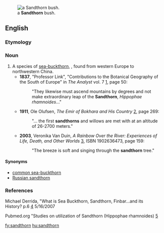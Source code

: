 [[Image:Hippophae rhamnoides-01 (xndr).JPG|thumb|a '''Sandthorn''' bush.]]
==English==
===Etymology===
{{compound|sand|thorn}}
===Noun===
{{en-noun}}

# A species of [[sea-buckthorn]],  {{taxlink|Hippophae rhamnoides|species}}, found from western Europe to northwestern China.
#*'''1837''', "Professor Link", "Contributions to the Botanical Geography of the South of Europe" in ''The Analyst'' vol. 7 [http://books.google.com/books?id=mNwEAAAAQAAJ], page 50:
#*:"They likewise must ascend mountains by degrees and not make extraordinary leap of the '''Sandthorn''', ''Hippophae rhamnoides''..."
#*'''1911''', Ole Olufsen, ''The Emir of Bokhara and His Country'' [http://books.google.com/books?id=rlbGWH30tykC], page 269:
#*:"... the first '''sandthorns''' and willows are met with at an altitude of 26-2700 meters."
#*'''2003''', Veronika Van Duin, ''A Rainbow Over the River: Experiences of Life, Death, and Other Worlds'' [http://books.google.com/books?id=Wcl-e_BxbzkC], ISBN 1902636473, page 159:
#*:"The breeze is soft and singing through the '''sandthorn''' tree."

====Synonyms====
*[[common sea-buckthorn]]
*[[Russian sandthorn]]

===References===
Michael Derrida, "What is Sea Buckthorn, Sandthorn, Finbar...and its History? p.6
[http://www.mdidea.com/products/proper/proper003.html] 5/16/2007

Pubmed.org "Studies on utilization of Sandthorn (Hippophae rhamnoides)
[http://www.ncbi.nlm.nih.gov/sites/entrez?Db=pubmed&Cmd=ShowDetailView&TermToSearch=3423004&ordinalpos=2&itool=EntrezSystem2.PEntrez.Pubmed.Pubmed_ResultsPanel.Pubmed_RVDocSum]

[[fy:sandthorn]]
[[hu:sandthorn]]